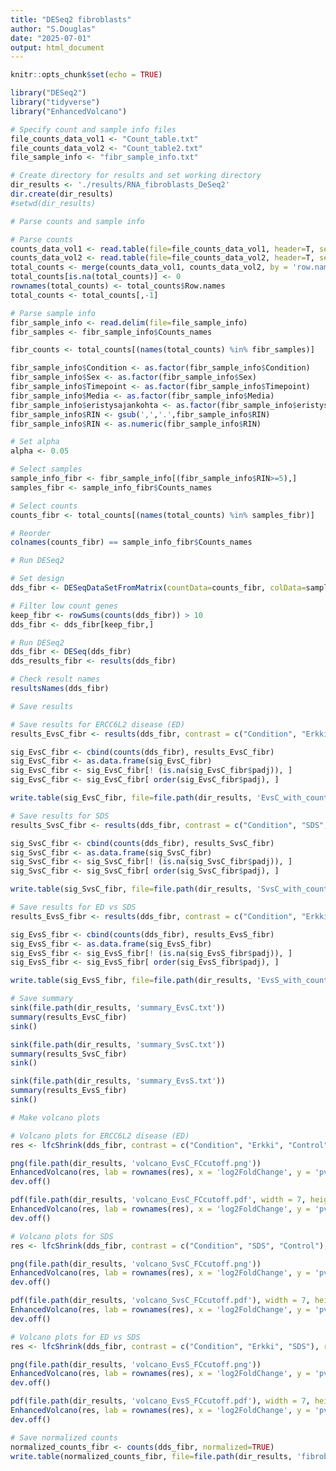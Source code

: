 ---
title: "DESeq2 fibroblasts"
author: "S.Douglas"
date: "2025-07-01"
output: html_document
---

```{r setup, include=FALSE}
knitr::opts_chunk$set(echo = TRUE)
```

```{r}
library("DESeq2")
library("tidyverse")
library("EnhancedVolcano")
```

```{r}
# Specify count and sample info files
file_counts_data_vol1 <- "Count_table.txt"
file_counts_data_vol2 <- "Count_table2.txt"
file_sample_info <- "fibr_sample_info.txt"
```

```{r}
# Create directory for results and set working directory
dir_results <- './results/RNA_fibroblasts_DeSeq2'
dir.create(dir_results)
#setwd(dir_results)
```

```{r}
# Parse counts and sample info

# Parse counts
counts_data_vol1 <- read.table(file=file_counts_data_vol1, header=T, sep="\t", row.names=1)
counts_data_vol2 <- read.table(file=file_counts_data_vol2, header=T, sep="\t", row.names=1)
total_counts <- merge(counts_data_vol1, counts_data_vol2, by = 'row.names', all = TRUE)
total_counts[is.na(total_counts)] <- 0 
rownames(total_counts) <- total_counts$Row.names
total_counts <- total_counts[,-1]

# Parse sample info
fibr_sample_info <- read.delim(file=file_sample_info)
fibr_samples <- fibr_sample_info$Counts_names

fibr_counts <- total_counts[(names(total_counts) %in% fibr_samples)]

fibr_sample_info$Condition <- as.factor(fibr_sample_info$Condition)
fibr_sample_info$Sex <- as.factor(fibr_sample_info$Sex)
fibr_sample_info$Timepoint <- as.factor(fibr_sample_info$Timepoint)
fibr_sample_info$Media <- as.factor(fibr_sample_info$Media)
fibr_sample_info$eristysajankohta <- as.factor(fibr_sample_info$eristysajankohta) # isolation date
fibr_sample_info$RIN <- gsub(',','.',fibr_sample_info$RIN)
fibr_sample_info$RIN <- as.numeric(fibr_sample_info$RIN)
```

```{r}
# Set alpha
alpha <- 0.05
```

```{r}
# Select samples
sample_info_fibr <- fibr_sample_info[(fibr_sample_info$RIN>=5),]
samples_fibr <- sample_info_fibr$Counts_names

# Select counts
counts_fibr <- total_counts[(names(total_counts) %in% samples_fibr)]

# Reorder
colnames(counts_fibr) == sample_info_fibr$Counts_names
```

```{r}
# Run DESeq2

# Set design
dds_fibr <- DESeqDataSetFromMatrix(countData=counts_fibr, colData=sample_info_fibr, design = ~ eristysajankohta + Timepoint + Media + Sex + Condition)

# Filter low count genes
keep_fibr <- rowSums(counts(dds_fibr)) > 10
dds_fibr <- dds_fibr[keep_fibr,]

# Run DESeq2
dds_fibr <- DESeq(dds_fibr)
dds_results_fibr <- results(dds_fibr)

# Check result names
resultsNames(dds_fibr)
```

```{r}
# Save results

# Save results for ERCC6L2 disease (ED)
results_EvsC_fibr <- results(dds_fibr, contrast = c("Condition", "Erkki", "Control"), alpha = alpha)

sig_EvsC_fibr <- cbind(counts(dds_fibr), results_EvsC_fibr)
sig_EvsC_fibr <- as.data.frame(sig_EvsC_fibr)
sig_EvsC_fibr <- sig_EvsC_fibr[! (is.na(sig_EvsC_fibr$padj)), ]
sig_EvsC_fibr <- sig_EvsC_fibr[ order(sig_EvsC_fibr$padj), ]

write.table(sig_EvsC_fibr, file=file.path(dir_results, 'EvsC_with_counts.tsv'), sep="\t", row.names=T, quote=F)

# Save results for SDS
results_SvsC_fibr <- results(dds_fibr, contrast = c("Condition", "SDS", "Control"), alpha = alpha)

sig_SvsC_fibr <- cbind(counts(dds_fibr), results_SvsC_fibr)
sig_SvsC_fibr <- as.data.frame(sig_SvsC_fibr)
sig_SvsC_fibr <- sig_SvsC_fibr[! (is.na(sig_SvsC_fibr$padj)), ]
sig_SvsC_fibr <- sig_SvsC_fibr[ order(sig_SvsC_fibr$padj), ]

write.table(sig_SvsC_fibr, file=file.path(dir_results, 'SvsC_with_counts.tsv'), sep="\t", row.names=T, quote=F)

# Save results for ED vs SDS
results_EvsS_fibr <- results(dds_fibr, contrast = c("Condition", "Erkki", "SDS"), alpha = alpha)

sig_EvsS_fibr <- cbind(counts(dds_fibr), results_EvsS_fibr)
sig_EvsS_fibr <- as.data.frame(sig_EvsS_fibr)
sig_EvsS_fibr <- sig_EvsS_fibr[! (is.na(sig_EvsS_fibr$padj)), ]
sig_EvsS_fibr <- sig_EvsS_fibr[ order(sig_EvsS_fibr$padj), ]

write.table(sig_EvsS_fibr, file=file.path(dir_results, 'EvsS_with_counts.tsv'), sep="\t", row.names=T, quote=F)
```

```{r}
# Save summary
sink(file.path(dir_results, 'summary_EvsC.txt'))
summary(results_EvsC_fibr)
sink()

sink(file.path(dir_results, 'summary_SvsC.txt'))
summary(results_SvsC_fibr)
sink()

sink(file.path(dir_results, 'summary_EvsS.txt'))
summary(results_EvsS_fibr)
sink()
```

```{r}
# Make volcano plots

# Volcano plots for ERCC6L2 disease (ED)
res <- lfcShrink(dds_fibr, contrast = c("Condition", "Erkki", "Control"), res=results_EvsC_fibr, type = 'ashr')

png(file.path(dir_results, 'volcano_EvsC_FCcutoff.png'))
EnhancedVolcano(res, lab = rownames(res), x = 'log2FoldChange', y = 'pvalue', title = 'EvsC, fibroblasts', FCcutoff = 0.25)
dev.off()

pdf(file.path(dir_results, 'volcano_EvsC_FCcutoff.pdf', width = 7, height = 7))
EnhancedVolcano(res, lab = rownames(res), x = 'log2FoldChange', y = 'pvalue', title = 'EvsC, fibroblasts', FCcutoff = 0.25)
dev.off()

# Volcano plots for SDS
res <- lfcShrink(dds_fibr, contrast = c("Condition", "SDS", "Control"), res=results_SvsC_fibr, type = 'ashr')

png(file.path(dir_results, 'volcano_SvsC_FCcutoff.png'))
EnhancedVolcano(res, lab = rownames(res), x = 'log2FoldChange', y = 'pvalue', title = 'SvsC, fibroblasts', FCcutoff = 0.25)
dev.off()

pdf(file.path(dir_results, 'volcano_SvsC_FCcutoff.pdf'), width = 7, height = 7)
EnhancedVolcano(res, lab = rownames(res), x = 'log2FoldChange', y = 'pvalue', title = 'SvsC, firboblasts', FCcutoff = 0.25)
dev.off()

# Volcano plots for ED vs SDS
res <- lfcShrink(dds_fibr, contrast = c("Condition", "Erkki", "SDS"), res=results_EvsS_fibr, type = 'ashr')

png(file.path(dir_results, 'volcano_EvsS_FCcutoff.png'))
EnhancedVolcano(res, lab = rownames(res), x = 'log2FoldChange', y = 'pvalue', title = 'EvsS, fibroblasts', FCcutoff = 0.25)
dev.off()

pdf(file.path(dir_results, 'volcano_EvsS_FCcutoff.pdf'), width = 7, height = 7)
EnhancedVolcano(res, lab = rownames(res), x = 'log2FoldChange', y = 'pvalue', title = 'EvsS, fibroblasts', FCcutoff = 0.25)
dev.off()
```

```{r}
# Save normalized counts
normalized_counts_fibr <- counts(dds_fibr, normalized=TRUE)
write.table(normalized_counts_fibr, file=file.path(dir_results, 'fibroblasts_normalized_counts.tsv'), sep="\t", row.names=T, quote=F)
```
